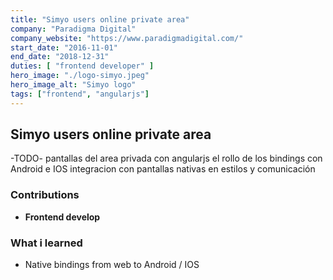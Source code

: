 ```yaml
---
title: "Simyo users online private area"
company: "Paradigma Digital"
company_website: "https://www.paradigmadigital.com/"
start_date: "2016-11-01"
end_date: "2018-12-31"
duties: [ "frontend developer" ]
hero_image: "./logo-simyo.jpeg"
hero_image_alt: "Simyo logo"
tags: ["frontend", "angularjs"]
---
```


## Simyo users online private area

-TODO-
pantallas del area privada con angularjs
el rollo de los bindings con Android e IOS
integracion con pantallas nativas en estilos y comunicación

### Contributions
- **Frontend develop**

### What i learned
- Native bindings from web to Android / IOS


